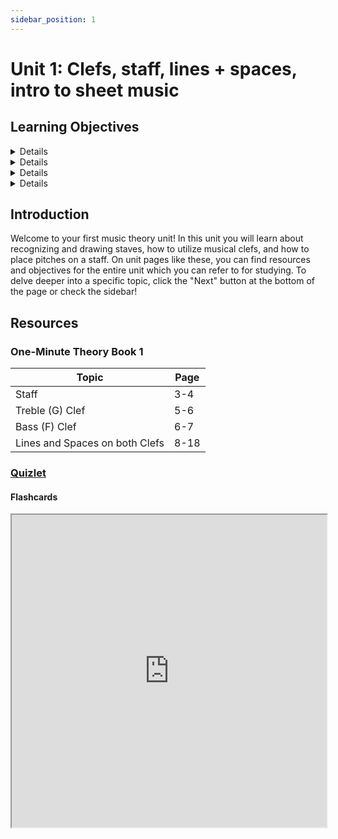 ```yaml
---
sidebar_position: 1
---
```



# Unit 1: Clefs, staff, lines + spaces, intro to sheet music

## Learning Objectives

<Details summary="1.A Recognize, draw, and describe a staff">
  Students can recognize and draw a five-line staff and describe its use in conveying pitch.
</Details>

<Details summary="1.B Recognize and draw the Treble/G Clef and Bass/F Clef.">
  Students can recognize and draw a Treble or G Clef and Bass/F Clef.
</Details>

<Details summary="1.C Explain how clefs help us identify pitches on the staff.">
  Students can explain how clefs help us identify pitches on the staff.
</Details>

<Details summary="1.D Identify and notate pitches on a staff with Treble (G) Clef and Bass (F) Clef with the musical alphabet">
  Students can idenity and notate pitches on a staff with Treble (G) Clef and Bass (F) Clef using the musical alphabet.
</Details>

## Introduction

Welcome to your first music theory unit! In this unit you will learn about recognizing and drawing staves, how to utilize musical clefs, and how to place pitches on a staff. On unit pages like these, you can find resources and objectives for the entire unit which you can refer to for studying. To delve deeper into a specific topic, click the "Next" button at the bottom of the page or check the sidebar!

## Resources

### One-Minute Theory Book 1

| Topic                           | Page  |
|---------------------------------|-------|
| Staff                           | 3-4   |
| Treble (G) Clef                 | 5-6   |
| Bass (F) Clef                   | 6-7   |
| Lines and Spaces on both Clefs  | 8-18  |

### [Quizlet](https://quizlet.com/831280005/concert-choir-unit-1-clefs-staff-lines-spaces-intro-to-sheet-music-flash-cards/)

#### Flashcards

<iframe src="https://quizlet.com/831280005/flashcards/embed?i=4jdgf1&x=1jj1" height="500" width="100%" style={{border: '0'}}></iframe>
